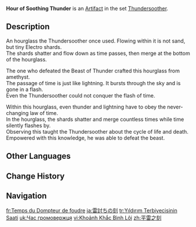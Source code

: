 {{Artifact Infobox
|image = Item Hour of Soothing Thunder.png
|set   = Thundersoother
|piece = Sands of Eon
}}
{{Description|A timepiece kept by hero who conquered thunder and lightning. The tiny shard of Electro crystal within flow back and forth with the passing of time.}}
'''Hour of Soothing Thunder''' is an [[Artifact]] in the set [[Thundersoother]].

==Description==
An hourglass the Thundersoother once used. Flowing within it is not sand, but tiny Electro shards.<br>The shards shatter and flow down as time passes, then merge at the bottom of the hourglass.

The one who defeated the Beast of Thunder crafted this hourglass from amethyst.<br>The passage of time is just like lightning. It bursts through the sky and is gone in a flash.<br>Even the Thundersoother could not conquer the flash of time.

Within this hourglass, even thunder and lightning have to obey the never-changing law of time.<br>In the hourglass, the shards shatter and merge countless times while time silently flashes by.<br>Observing this taught the Thundersoother about the cycle of life and death. Empowered with this knowledge, he was able to defeat the beast.

==Other Languages==
{{Other Languages
|en       = Hour of Soothing Thunder
|zhs      = 平雷之刻
|zhs_rm   = Píng Léi zhī Kè
|zht      = 平雷之刻
|zht_rm   = Píng Léi zhī Kè
|zh_tl    = Moment to Calm Thunder
|ja       = 雷討ちの刻
|ja_rm    = Kaminari-uchi no Koku
|ja_tl    = Moment of Thunder-Conquering
|ko       = 뇌전 정복자의 시계
|ko_rm    = Noejeon Jeongbokja-ui Sigye
|ko_tl    = Clock of the Thunderbolts-Conqueror
|es       = Tiempo del Domador de Truenos
|es_tl    = Time of the Thunder Tamer
|fr       = Temps du Dompteur de foudre
|fr_tl    = Time of the Lightning Tamer
|ru       = Время усмиряющего гром
|ru_tl    = Time of the Thundersoother
|th       = Hour of Soothing Thunder
|vi       = Khoảnh Khắc Bình Lôi
|vi_tl    = 
|de       = Stunde des Donnerbändigers
|de_tl    = Hour of the Thunder Tamer
|id       = Hour of Soothing Thunder
|pt       = Ápice do Domador de Raios
|pt_tl    = 
|tr       = Yıldırım Terbiyecisinin Saati
|tr_tl    = Lightning Tamer's Clock
|it       = Clessidra del Domatore di tuoni
|it_tl    = Hourglass of the Thunder Tamer
}}

==Change History==
{{Change History|1.0}}

==Navigation==
{{Artifact Set Navbox|Thundersoother}}

[[fr:Temps du Dompteur de foudre]]
[[ja:雷討ちの刻]]
[[tr:Yıldırım Terbiyecisinin Saati]]
[[uk:Час громовержця]]
[[vi:Khoảnh Khắc Bình Lôi]]
[[zh:平雷之刻]]